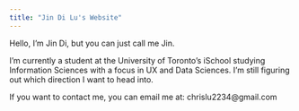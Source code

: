 ```yaml
---
title: "Jin Di Lu's Website"
---
```


Hello, I'm Jin Di, but you can just call me Jin.

I'm currently a student at the University of Toronto's iSchool studying Information Sciences with a focus in UX and Data Sciences. I'm still figuring out which direction I want to head into.

If you want to contact me, you can email me at: chrislu2234\@gmail.com
